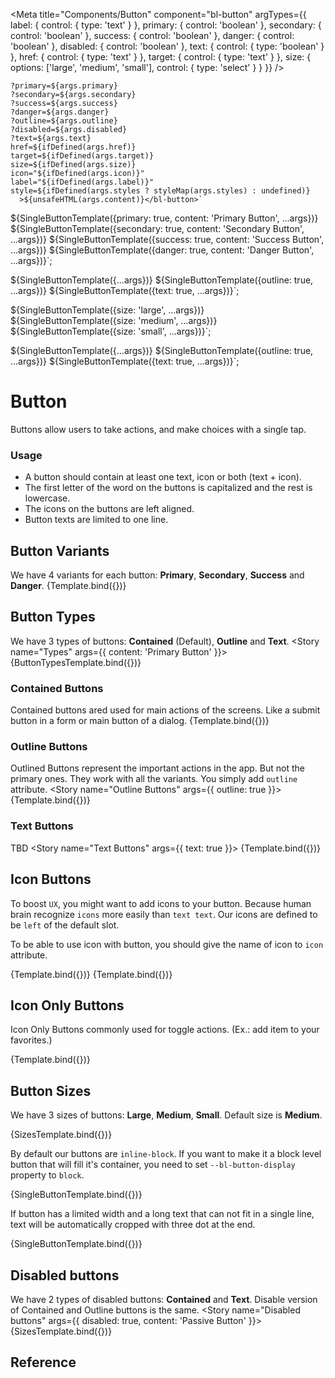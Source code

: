 
<Meta
  title="Components/Button"
  component="bl-button"
  argTypes={{
    label: {
      control: {
        type: 'text'
      }
    },
    primary: {
      control: 'boolean'
    },
    secondary: {
      control: 'boolean'
    },
    success: {
      control: 'boolean'
    },
    danger: {
      control: 'boolean'
    },
    disabled: {
      control: 'boolean'
    },
    text: {
      control: {
        type: 'boolean'
      }
    },
    href: {
       control: {
        type: 'text'
      }
    },
    target: {
       control: {
        type: 'text'
      }
    },
    size: {
      options: ['large', 'medium', 'small'],
      control: { type: 'select' }
    }
  }}
/>

    ?primary=${args.primary}
    ?secondary=${args.secondary}
    ?success=${args.success}
    ?danger=${args.danger}
    ?outline=${args.outline}
    ?disabled=${args.disabled}
    ?text=${args.text}
    href=${ifDefined(args.href)}
    target=${ifDefined(args.target)}
    size=${ifDefined(args.size)}
    icon="${ifDefined(args.icon)}"
    label="${ifDefined(args.label)}"
    style=${ifDefined(args.styles ? styleMap(args.styles) : undefined)}
      >${unsafeHTML(args.content)}</bl-button>`

${SingleButtonTemplate({primary: true, content: 'Primary Button', ...args})}
${SingleButtonTemplate({secondary: true, content: 'Secondary Button', ...args})}
${SingleButtonTemplate({success: true, content: 'Success Button', ...args})}
${SingleButtonTemplate({danger: true, content: 'Danger Button', ...args})}`;

${SingleButtonTemplate({...args})}
${SingleButtonTemplate({outline: true, ...args})}
${SingleButtonTemplate({text: true, ...args})}`;

${SingleButtonTemplate({size: 'large', ...args})}
${SingleButtonTemplate({size: 'medium', ...args})}
${SingleButtonTemplate({size: 'small', ...args})}`;

${SingleButtonTemplate({...args})}
${SingleButtonTemplate({outline: true, ...args})}
${SingleButtonTemplate({text: true, ...args})}`;

# Button

Buttons allow users to take actions, and make choices with a single tap.

### Usage
* A button should contain at least one text, icon or both (text + icon).
* The first letter of the word on the buttons is capitalized and the rest is lowercase.
* The icons on the buttons are left aligned.
* Button texts are limited to one line.

## Button Variants
We have 4 variants for each button: **Primary**, **Secondary**, **Success** and **Danger**.
<Canvas>
  <Story name="Variants">
    {Template.bind({})}
  </Story>
</Canvas>

## Button Types
We have 3 types of buttons: **Contained** (Default), **Outline** and **Text**.
<Canvas>
  <Story name="Types" args={{ content: 'Primary Button' }}>
    {ButtonTypesTemplate.bind({})}
  </Story>
</Canvas>

### Contained Buttons
Contained buttons ared used for main actions of the screens. Like a submit button in a form or main button of a dialog.
<Canvas>
  <Story name="Contained Buttons">
    {Template.bind({})}
  </Story>
</Canvas>

### Outline Buttons
Outlined Buttons represent the important actions in the app. But not the primary ones.
They work with all the variants. You simply add `outline` attribute.
<Canvas>
  <Story name="Outline Buttons" args={{ outline: true }}>
    {Template.bind({})}
  </Story>
</Canvas>

### Text Buttons
TBD
<Canvas>
  <Story name="Text Buttons" args={{ text: true }}>
    {Template.bind({})}
  </Story>
</Canvas>

## Icon Buttons
To boost `UX`, you might want to add icons to your button. Because human brain recognize `icons` more easily than `text text`.
Our icons are defined to be `left` of the default slot.

To be able to use icon with button, you should give the name of icon to `icon` attribute.

<Canvas>
  <Story name="Icon Buttons" args={{ content: 'Save', icon: 'info' }}>
    {Template.bind({})}
  </Story>
</Canvas>

<Canvas>
  <Story name="Text Buttons With Icon" args={{ text: true, href: "https://trendyol.com", content: 'Save', icon: 'info' }}>
    {Template.bind({})}
  </Story>
</Canvas>


## Icon Only Buttons

Icon Only Buttons commonly used for toggle actions. (Ex.: add item to your favorites.)

<Canvas>
  <Story name="Icon Only Buttons" args={{ content: '', label: 'Save', icon: 'info' }}>
    {Template.bind({})}
  </Story>
</Canvas>

## Button Sizes

We have 3 sizes of buttons: **Large**, **Medium**, **Small**. Default size is **Medium**.

<Canvas>
  <Story name="Button Sizes" args={{ content: 'Primary Button', icon: 'info' }}>
    {SizesTemplate.bind({})}
  </Story>
</Canvas>

By default our buttons are `inline-block`. If you want to make it a block level button that will fill it's container, you need to set `--bl-button-display` property to `block`.

<Canvas>
  <Story name="Block Level Buttons" args={{ content: 'Confirm', icon: 'info', styles: { '--bl-button-display': 'block' } }}>
    {SingleButtonTemplate.bind({})}
  </Story>
</Canvas>

If button has a limited width and a long text that can not fit in a single line, text will be automatically cropped with three dot at the end.

<Canvas>
  <Story name="Automatic clipping text" args={{ content: 'A very long text content', icon: 'info', styles: { '--bl-button-display': 'block', 'max-width': '150px' } }}>
    {SingleButtonTemplate.bind({})}
  </Story>
</Canvas>

## Disabled buttons
We have 2 types of disabled buttons: **Contained** and **Text**. Disable version of Contained and Outline buttons is the same.
<Canvas columns={1}>
  <Story name="Disabled buttons" args={{ disabled: true, content: 'Passive Button' }}>
    {SizesTemplate.bind({})}
  </Story>
</Canvas>

## Reference

<ArgsTable of="bl-button" />
